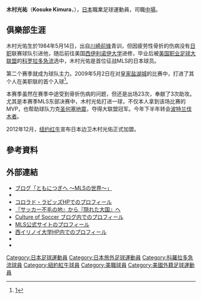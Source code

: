 {{Football player infobox| playername= 木村光祐
| fullname = Kosuke Kimura
| image = Kosuke Kimura.jpg
| dateofbirth = {{birth date and age|1984|5|14}}
| cityofbirth = [[兵庫縣|兵庫縣]][[神戶市|神戶市]]
| countryofbirth = {{JPN}}
| height = {{height|ft=5|in=9}}
| currentclub  = 
| clubnumber = 
| position = [[中場|中場]]
| youthyears1 = 2000–2002
| youthclubs1 = [[川崎前鋒|川崎前鋒青年隊]]
| youthyears2 = 2003–2006
| youthclubs2 = {{tsl|en|Western Illinois University|西伊利諾伊大學}}
| years1 = 2004
| clubs1 = {{tsl|en|Thunder Bay Chill||霹靂灣失落}}
| caps1 = 13
| goals1 = 0
| years2 = 2007–2012
| clubs2 =  [[科羅拉多急流|科羅拉多急流]]
| caps2 = 117
| goals2 = 4
| years3 = 2012
| clubs3 =  [[波特蘭伐木者|波特蘭伐木者]]
| caps3 = 17
| goals3 = 1
| years4 = 2013–2014
| clubs4 =  [[紐約紅牛|紐約紅牛]]
| caps4 = 37
| goals4 = 0
| years5 = 2015
| clubs5 =  [[羅茲維澤夫足球俱樂部|羅茲維澤夫]]
| caps5 = 12
| goals5 = 0
| years6 = 2015
| clubs6 =  {{tsl|en|Atlanta Silverbacks FC||亞特蘭大銀猩}}
| caps6 = 19
| goals6 = 0
| years7 = 2016
| clubs7 =  {{tsl|en|Rayo OKC||雷約OKC}}
| caps7 = 33
| goals7 = 0
| years8 = 2017
| clubs8 =  {{tsl|en|FC Tulsa||FC圖爾薩}}
| caps8 = 24
| goals8 = 0
| years9 = 2018–2019
| clubs9 =  {{tsl|en|Nashville SC||納許維爾SC}}
| caps9 = 49
| goals9 = 1
| nationalyears = 
| nationalteam = 
| nationalcaps =
| nationalgoals =
| pcupdate = 2019年10月23日
| ntupdate = 
}}
'''木村光祐'''（'''Kosuke Kimura'''，{{bd|1984年|5月14日|||}}），[[日本|日本]]職業足球運動員，司職[[中場|中場]]。

==俱樂部生涯==
木村光佑生於1984年5月14日，出自[[川崎前锋|川崎前锋]]青训，但因疲劳性骨折的伤病没有[[日职|日职]]联赛球队引进他，随后前往美国[[西伊利诺伊大学|西伊利诺伊大学]]进修，毕业后被[[美国职业足球大联盟|美国职业足球大联盟]]的[[科罗拉多急流|科罗拉多急流]]选中，木村光佑是首位征战MLS的日本球员。

第二个赛季就成为球队主力。2009年5月2日在对[[皇家盐湖城|皇家盐湖城]]的比赛中，打进了其个人在美职联的首个入球<ref>[http://web.mlsnet.com/media/player/mp_tpl.jsp?w=http%3A//mfile.akamai.com/11504/wmv/mlbmls.download.akamai.com/11504/2009/open//mls/2009/05/02/mls_nynfan_4396455_800K.wmv&w_id=37406&pid=top_plays&vid=1&spons=&type=v_free&gid=2009/05/02/rslmls-cormls-1&_mp=1]{{Dead link|date=2020年4月 |bot=InternetArchiveBot |fix-attempted=yes }}</ref>。

本赛季虽然在赛季中途受到骨折伤病的问题，但还是出场23次，奉献了3次助攻。尤其是本赛季MLS东部决赛中，木村光佑打进一球，不仅本人拿到该场比赛的MVP，也帮助球队力克[[圣何塞地震|圣何塞地震]]，夺得大联盟冠军。今年下半年转会[[波特兰伐木者|波特兰伐木者]]。

2012年12月，[[纽约红牛|纽约红牛]]宣布日本边卫木村光佑正式加盟。

==參考資料==
{{reflist}}

==外部連結==
* [https://web.archive.org/web/20080211094546/http://www.plus-blog.sportsnavi.com/klk27/ ブログ「ともにつぎへ 〜MLSの世界〜」]
* {{Twitter|iamkosukekimura}}
* [https://web.archive.org/web/20070503123000/http://www.coloradorapids.com/team/PlayerBio.aspx?PID=96 コロラド・ラピッズHPでのプロフィール] {{En icon}}
* [https://web.archive.org/web/20071124004634/http://www.plus-blog.sportsnavi.com/mls_sum/article/100 『サッカー不毛の地』から『隠れた大国』へ]
* [https://web.archive.org/web/20071015051536/http://cultureofsoccer.com/2007/09/26/kosuke-kimura-the-only-japanese-player-in-mls/ Culture of Soccer ブログ内でのプロフィール] {{En icon}}
* [https://web.archive.org/web/20071218124003/http://www.mlsnet.com/players/bio.jsp?team=t101&player=kimura_k&playerId=kim647351&statType=current MLS公式サイトのプロフィール] {{En icon}}
* [http://www.wiuathletics.com/ViewArticle.dbml?SPSID=49920&SPID=4941&DB_OEM_ID=12000&ATCLID=631568&Q_SEASON=200 西イリノイ大学HP内でのプロフィール] {{Wayback|url=http://www.wiuathletics.com/ViewArticle.dbml?SPSID=49920&SPID=4941&DB_OEM_ID=12000&ATCLID=631568&Q_SEASON=200 |date=20160305001251 }} {{En icon}}
* {{90minut|29283}}
* {{MLS|kosuke-kimura}}


[[Category:日本足球運動員|Category:日本足球運動員]]
[[Category:日本旅外足球運動員|Category:日本旅外足球運動員]]
[[Category:科羅拉多急流球員|Category:科羅拉多急流球員]]
[[Category:紐約紅牛球員|Category:紐約紅牛球員]]
[[Category:美職球員|Category:美職球員]]
[[Category:美國外籍足球運動員|Category:美國外籍足球運動員]]